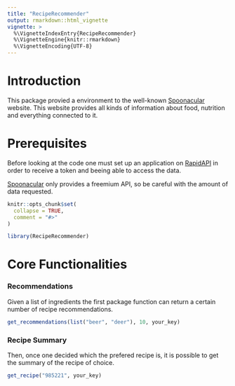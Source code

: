 ```yaml
---
title: "RecipeRecommender"
output: rmarkdown::html_vignette
vignette: >
  %\VignetteIndexEntry{RecipeRecommender}
  %\VignetteEngine{knitr::rmarkdown}
  %\VignetteEncoding{UTF-8}
---
```


# Introduction 
This package provied a environment to the well-known [Spoonacular](spoonacular.com) website. This website provides all kinds of information about food, nutrition and everything connected to it. 

# Prerequisites 
Before looking at the code one must set up an application on [RapidAPI](rapidapi.com/) in order to receive a token and beeing able to access the data.

[Spoonacular](spoonacular.com) only provides a freemium API, so be careful with the amount of data requested. 

```r
knitr::opts_chunk$set(
  collapse = TRUE,
  comment = "#>"
)
```

```r
library(RecipeRecommender)
```

# Core Functionalities
### Recommendations
Given a list of ingredients the first package function can return a certain number of recipe recommendations. 

```r
get_recommendations(list("beer", "deer"), 10, your_key)
```

### Recipe Summary
Then, once one decided which the prefered recipe is, it is possible to get the summary of the recipe of choice. 

```r
get_recipe("985221", your_key)
```
